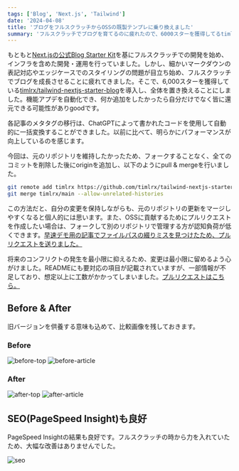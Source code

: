 ```yaml
---
tags: ['Blog', 'Next.js', 'Tailwind']
date: '2024-04-08'
title: 'ブログをフルスクラッチからOSSの既製テンプレに乗り換えました'
summary: 'フルスクラッチでブログを育てるのに疲れたので、6000スターを獲得してるtimlrx/tailwind-nextjs-starter-blogを導入して全体を入れ替えました'
---
```


もともと[Next.jsの公式Blog Starter Kit](https://vercel.com/templates/next.js/blog-starter-kit)を基にフルスクラッチでの開発を始め、インフラを含めた開発・運用を行っていました。しかし、細かいマークダウンの表記対応やエッジケースでのスタイリングの問題が目立ち始め、フルスクラッチでブログを成長させることに疲れてきました。そこで、6,000スターを獲得している[timlrx/tailwind-nextjs-starter-blog](https://github.com/timlrx/tailwind-nextjs-starter-blog)を導入し、全体を置き換えることにしました。機能アプデを自動化でき、何か追加をしたかったら自分だけでなく皆に還元できる可能性がありgoodです。

各記事のメタタグの移行は、ChatGPTによって書かれたコードを使用して自動的に一括変換することができました。以前に比べて、明らかにパフォーマンスが向上しているのを感じます。

今回は、元のリポジトリを維持したかったため、フォークすることなく、全てのコミットを削除した後にoriginを追加し、以下のようにpull & mergeを行いました。

```bash
git remote add timlrx https://github.com/timlrx/tailwind-nextjs-starter-blog.git
git merge timlrx/main --allow-unrelated-histories
```

この方法だと、自分の変更を保持しながらも、元のリポジトリの更新をマージしやすくなると個人的には思います。また、OSSに貢献するためにプルリクエストを作成したい場合は、フォークして別のリポジトリで管理する方が認知負荷が低くできます。[早速デモ用の記事でファイルパスの綴りミスを見つけたため、プルリクエストを送りました。](https://github.com/timlrx/tailwind-nextjs-starter-blog/pull/888)

将来のコンフリクトの発生を最小限に抑えるため、変更は最小限に留めるよう心がけました。READMEにも要対応の項目が記載されていますが、一部情報が不足しており、想定以上に工数がかかってしまいました。[プルリクエストはこちら。](https://github.com/umihico/blog/pull/70)

## Before & After

旧バージョンを供養する意味も込めて、比較画像を残しておきます。

### Before

![before-top](/static/images/blog/20240408/before-top.png)
![before-article](/static/images/blog/20240408/before-article.png)

### After

![after-top](/static/images/blog/20240408/after-top.png)
![after-article](/static/images/blog/20240408/after-article.png)

## SEO(PageSpeed Insight)も良好

PageSpeed Insightの結果も良好です。フルスクラッチの時から力を入れていたため、大幅な改善はありませんでした。

![seo](/static/images/blog/20240408/seo.png)
